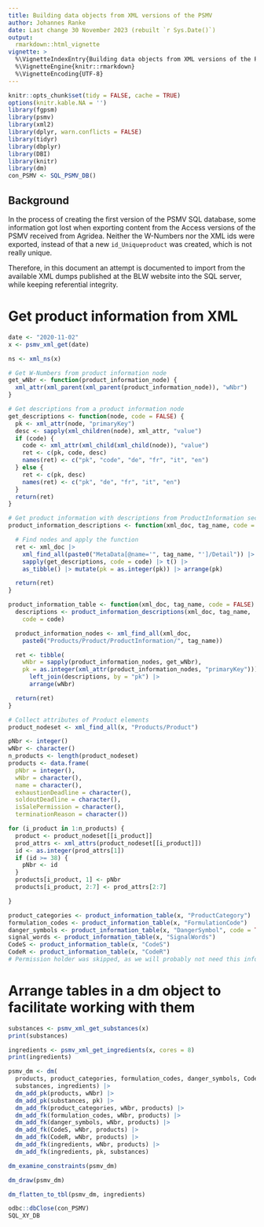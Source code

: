 ```yaml
---
title: Building data objects from XML versions of the PSMV
author: Johannes Ranke
date: Last change 30 November 2023 (rebuilt `r Sys.Date()`)
output:
  rmarkdown::html_vignette
vignette: >
  %\VignetteIndexEntry{Building data objects from XML versions of the PSMV}
  %\VignetteEngine{knitr::rmarkdown}
  %\VignetteEncoding{UTF-8}
---
```


```r
knitr::opts_chunk$set(tidy = FALSE, cache = TRUE)
options(knitr.kable.NA = '')
library(fgpsm)
library(psmv)
library(xml2)
library(dplyr, warn.conflicts = FALSE)
library(tidyr)
library(dbplyr)
library(DBI)
library(knitr)
library(dm)
con_PSMV <- SQL_PSMV_DB()
```

## Background

In the process of creating the first version of the PSMV SQL database,
some information got lost when exporting content from the Access
versions of the PSMV received from Agridea. Neither the W-Numbers
nor the XML ids were exported, instead of that a new `id_Uniqueproduct`
was created, which is not really unique.

Therefore, in this document an attempt is documented to
import from the available XML dumps published at the BLW
website into the SQL server, while keeping referential
integrity.

# Get product information from XML

```r
date <- "2020-11-02"
x <- psmv_xml_get(date)

ns <- xml_ns(x)

# Get W-Numbers from product information node
get_wNbr <- function(product_information_node) {
  xml_attr(xml_parent(xml_parent(product_information_node)), "wNbr")
}

# Get descriptions from a product information node
get_descriptions <- function(node, code = FALSE) {
  pk <- xml_attr(node, "primaryKey")
  desc <- sapply(xml_children(node), xml_attr, "value")
  if (code) {
    code <- xml_attr(xml_child(xml_child(node)), "value")
    ret <- c(pk, code, desc)
    names(ret) <- c("pk", "code", "de", "fr", "it", "en")
  } else {
    ret <- c(pk, desc)
    names(ret) <- c("pk", "de", "fr", "it", "en")
  }
  return(ret)
}

# Get product information with descriptions from ProductInformation section
product_information_descriptions <- function(xml_doc, tag_name, code = FALSE) {

  # Find nodes and apply the function
  ret <- xml_doc |>
    xml_find_all(paste0("MetaData[@name='", tag_name, "']/Detail")) |>
    sapply(get_descriptions, code = code) |> t() |>
    as_tibble() |> mutate(pk = as.integer(pk)) |> arrange(pk)

  return(ret)
}

product_information_table <- function(xml_doc, tag_name, code = FALSE) {
  descriptions <- product_information_descriptions(xml_doc, tag_name,
    code = code)

  product_information_nodes <- xml_find_all(xml_doc,
    paste0("Products/Product/ProductInformation/", tag_name))

  ret <- tibble(
    wNbr = sapply(product_information_nodes, get_wNbr),
    pk = as.integer(xml_attr(product_information_nodes, "primaryKey"))) |>
      left_join(descriptions, by = "pk") |>
      arrange(wNbr)

  return(ret)
}

# Collect attributes of Product elements
product_nodeset <- xml_find_all(x, "Products/Product")

pNbr <- integer()
wNbr <- character()
n_products <- length(product_nodeset)
products <- data.frame(
  pNbr = integer(),
  wNbr = character(),
  name = character(),
  exhaustionDeadline = character(),
  soldoutDeadline = character(),
  isSalePermission = character(),
  terminationReason = character())

for (i_product in 1:n_products) {
  product <- product_nodeset[[i_product]]
  prod_attrs <- xml_attrs(product_nodeset[[i_product]])
  id <- as.integer(prod_attrs[1])
  if (id >= 38) {
    pNbr <- id
  }
  products[i_product, 1] <- pNbr
  products[i_product, 2:7] <- prod_attrs[2:7]

}

product_categories <- product_information_table(x, "ProductCategory")
formulation_codes <- product_information_table(x, "FormulationCode")
danger_symbols <- product_information_table(x, "DangerSymbol", code = TRUE)
signal_words <- product_information_table(x, "SignalWords")
CodeS <- product_information_table(x, "CodeS")
CodeR <- product_information_table(x, "CodeR")
# Permission holder was skipped, as we will probably not need this information


```

# Arrange tables in a dm object to facilitate working with them

```r
substances <- psmv_xml_get_substances(x)
print(substances)

ingredients <- psmv_xml_get_ingredients(x, cores = 8)
print(ingredients)

psmv_dm <- dm(
  products, product_categories, formulation_codes, danger_symbols, CodeS, CodeR,
  substances, ingredients) |>
  dm_add_pk(products, wNbr) |>
  dm_add_pk(substances, pk) |>
  dm_add_fk(product_categories, wNbr, products) |>
  dm_add_fk(formulation_codes, wNbr, products) |>
  dm_add_fk(danger_symbols, wNbr, products) |>
  dm_add_fk(CodeS, wNbr, products) |>
  dm_add_fk(CodeR, wNbr, products) |>
  dm_add_fk(ingredients, wNbr, products) |>
  dm_add_fk(ingredients, pk, substances)

dm_examine_constraints(psmv_dm)
```

```r
dm_draw(psmv_dm)
```

```r
dm_flatten_to_tbl(psmv_dm, ingredients)
```

```r
odbc::dbClose(con_PSMV)
SQL_XY_DB
```


